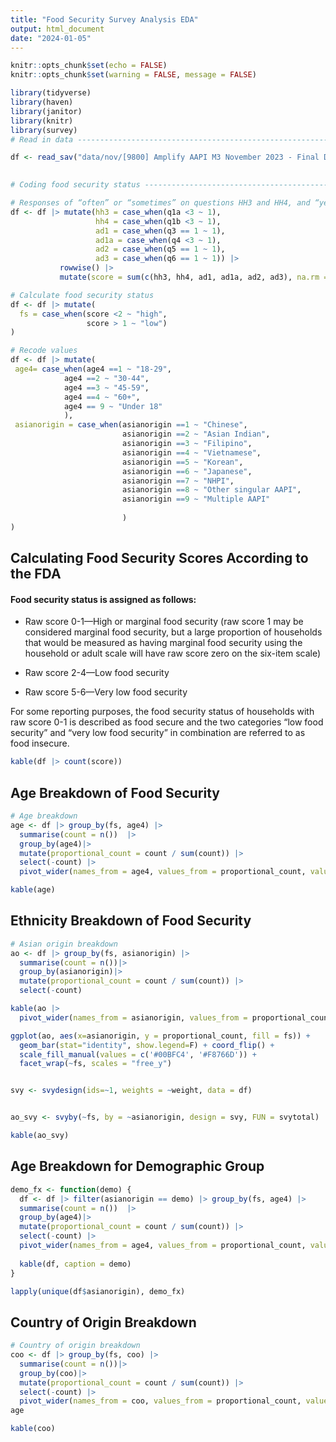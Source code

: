 ```yaml
---
title: "Food Security Survey Analysis EDA"
output: html_document
date: "2024-01-05"
---
```


```r
knitr::opts_chunk$set(echo = FALSE)
knitr::opts_chunk$set(warning = FALSE, message = FALSE) 

library(tidyverse)
library(haven)
library(janitor)
library(knitr)
library(survey)
# Read in data -------------------------------------------------------------------

df <- read_sav("data/nov/[9800] Amplify AAPI M3 November 2023 - Final Data - 20240109.sav") |> clean_names()

 
# Coding food security status ----------------------------------------------------

# Responses of “often” or “sometimes” on questions HH3 and HH4, and “yes” on AD1, AD2, and AD3 are coded as affirmative (yes). Responses of “almost every month” and “some months but not every month” on AD1a are coded as affirmative (yes). The sum of affirmative responses to the six questions in the module is the household’s raw score on the scale.
df <- df |> mutate(hh3 = case_when(q1a <3 ~ 1),
                   hh4 = case_when(q1b <3 ~ 1),
                   ad1 = case_when(q3 == 1 ~ 1),
                   ad1a = case_when(q4 <3 ~ 1),
                   ad2 = case_when(q5 == 1 ~ 1),
                   ad3 = case_when(q6 == 1 ~ 1)) |>
           rowwise() |>
           mutate(score = sum(c(hh3, hh4, ad1, ad1a, ad2, ad3), na.rm = T))

# Calculate food security status
df <- df |> mutate(
  fs = case_when(score <2 ~ "high",
                 score > 1 ~ "low")
)

# Recode values
df <- df |> mutate(
 age4= case_when(age4 ==1 ~ "18-29",
            age4 ==2 ~ "30-44",
            age4 ==3 ~ "45-59",
            age4 ==4 ~ "60+",
            age4 == 9 ~ "Under 18"
            ),
 asianorigin = case_when(asianorigin ==1 ~ "Chinese",
                         asianorigin ==2 ~ "Asian Indian",
                         asianorigin ==3 ~ "Filipino",
                         asianorigin ==4 ~ "Vietnamese",
                         asianorigin ==5 ~ "Korean",
                         asianorigin ==6 ~ "Japanese",
                         asianorigin ==7 ~ "NHPI",
                         asianorigin ==8 ~ "Other singular AAPI",
                         asianorigin ==9 ~ "Multiple AAPI"
                         
                         )
)


```


## Calculating Food Security Scores According to the FDA

#### Food security status is assigned as follows:

- Raw score 0-1—High or marginal food security (raw score 1 may be considered marginal food security, but a large proportion of households that would be measured as having marginal food security using the household or adult scale will have raw score zero on the six-item scale)

- Raw score 2-4—Low food security

- Raw score 5-6—Very low food security

For some reporting purposes, the food security status of households with raw score 0-1 is described as food secure and the two categories “low food security” and “very low food security” in combination are referred to as food insecure.

```r
kable(df |> count(score))
```

## Age Breakdown of Food Security 

```r
# Age breakdown
age <- df |> group_by(fs, age4) |> 
  summarise(count = n())  |>
  group_by(age4)|>
  mutate(proportional_count = count / sum(count)) |>
  select(-count) |>
  pivot_wider(names_from = age4, values_from = proportional_count, values_fill = 0)

kable(age)

```

## Ethnicity Breakdown of Food Security

``` r
# Asian origin breakdown
ao <- df |> group_by(fs, asianorigin) |> 
  summarise(count = n())|> 
  group_by(asianorigin)|>
  mutate(proportional_count = count / sum(count)) |>
  select(-count) 

kable(ao |>
  pivot_wider(names_from = asianorigin, values_from = proportional_count, values_fill = 0))

ggplot(ao, aes(x=asianorigin, y = proportional_count, fill = fs)) + 
  geom_bar(stat="identity", show.legend=F) + coord_flip() + 
  scale_fill_manual(values = c('#00BFC4', '#F8766D')) + 
  facet_wrap(~fs, scales = "free_y")


svy <- svydesign(ids=~1, weights = ~weight, data = df)


ao_svy <- svyby(~fs, by = ~asianorigin, design = svy, FUN = svytotal) |> as_tibble()

kable(ao_svy)

```

## Age Breakdown for Demographic Group

```r
demo_fx <- function(demo) {
  df <- df |> filter(asianorigin == demo) |> group_by(fs, age4) |> 
  summarise(count = n())  |>
  group_by(age4)|>
  mutate(proportional_count = count / sum(count)) |>
  select(-count) |>
  pivot_wider(names_from = age4, values_from = proportional_count, values_fill = 0)
  
  kable(df, caption = demo)
}

lapply(unique(df$asianorigin), demo_fx)

```

## Country of Origin Breakdown
```r
# Country of origin breakdown
coo <- df |> group_by(fs, coo) |> 
  summarise(count = n())|> 
  group_by(coo)|>
  mutate(proportional_count = count / sum(count)) |>
  select(-count) |>
  pivot_wider(names_from = coo, values_from = proportional_count, values_fill = 0)
age 

kable(coo)

```